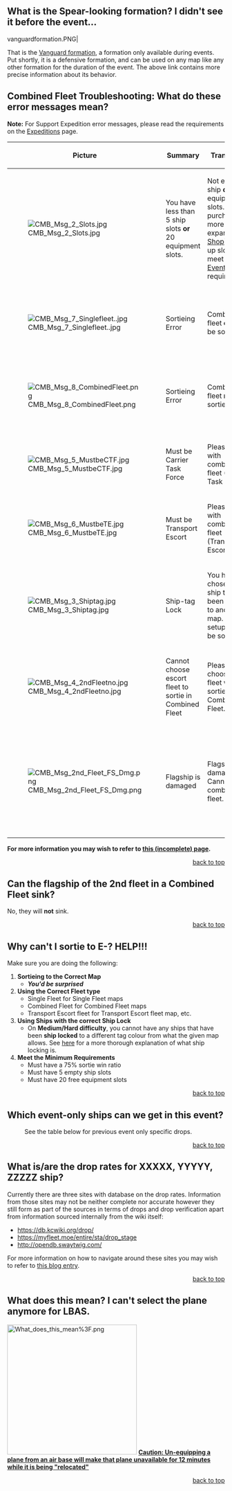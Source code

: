 == What is the Spear-looking formation? I didn't see it before the event... ==
<gallery type="slideshow" hideaddbutton="true" widths="150">
vanguardformation.PNG|
</gallery>
That is the [[Events/Mechanics#Vanguard Formation (警戒陣)|Vanguard formation]], a formation only available during events. Put shortly, it is a defensive formation, and can be used on any map like any other formation for the duration of the event. The above link contains more precise information about its behavior.

== Combined Fleet Troubleshooting: What do these error messages mean? ==

'''Note:''' For Support Expedition error messages, please read the requirements on the [[Expeditions]] page.

{| border="0" cellpadding="1" cellspacing="1" class="article-table" style="width: 600px;"
|-
! scope="col" style="text-align:center;"|Picture
! scope="col" style="text-align:center;"|Summary
! scope="col" style="text-align:center;"|Translation
! scope="col" style="text-align:center;"|Note
|-
|[[File:CMB_Msg_2_Slots.jpg]]
|You have less than 5 ship slots '''or''' 20 equipment slots.
|Not enough ship '''or''' equipment slots. Either purchase more port expansion (in [[Shop]]) or free up slots to meet the [[Events]] requirements.
|(Overrides all other Notices)
|-
|[[File:CMB_Msg_7_Singlefleet..jpg]]
|Sortieing Error
|Combined fleet '''cannot''' be sortied.
|This map requires Single Fleet (Overrides all notices below).
|-
|[[File:CMB Msg 8 CombinedFleet.png]]
|Sortieing Error
|Combined fleet '''must''' be sortied.
|This map requires Combined Fleet (Overrides all notices below).
|-
|[[File:CMB_Msg_5_MustbeCTF.jpg]]
|Must be Carrier Task Force
|Please sortie with combined fleet (Carrier Task Force).
|(Overrides Ship-tag Notice)
|-
|[[File:CMB_Msg_6_MustbeTE.jpg]]
|Must be Transport Escort
|Please sortie with combined fleet (Transport Escort).
|(Overrides Ship-tag Notice)
|-
|[[File:CMB_Msg_3_Shiptag.jpg]]
|Ship-tag Lock 
|You have chosen a ship that has been sortied to another map. This setup cannot be sortied.
|Does not apply to Easy (and Casual?) mode
|-
|[[File:CMB_Msg_4_2ndFleetno.jpg]]
|Cannot choose escort fleet to sortie in Combined Fleet
|Please choose main fleet when sortieing with Combined Fleet.
|(Overrides by everything else)
|-
|[[File:CMB_Msg_2nd_Fleet_FS_Dmg.png]]
|Flagship is damaged
|Flagship is damaged. Cannot sortie combined fleet.
|*Affects both Main and Escort Fleet Flagship. Please check both. Must be above Moderate damage(?).*
|}

'''For more information you may wish to refer to [[:User:Zel-melon/CMB_Messages|this (incomplete) page]].'''

<div style = "text-align:right">[[#top|back to top]]</div>

== Can the flagship of the 2nd fleet in a Combined Fleet sink? ==

No, they will '''not''' sink.

<div style = "text-align:right">[[#top|back to top]]</div>

== Why can't I sortie to E-? HELP!!! ==

Make sure you are doing the following:
#'''Sortieing to the Correct Map'''
#*'''''You'd be surprised'''''
#'''Using the Correct Fleet type'''
#*Single Fleet for Single Fleet maps
#*Combined Fleet for Combined Fleet maps
#*Transport Escort fleet for Transport Escort fleet map, etc.
#'''Using Ships with the correct Ship Lock'''
#*On '''Medium/Hard difficulty''', you cannot have any ships that have been '''ship locked''' to a different tag colour from what the given map allows. See [[Events/Mechanics#Ship_Locking|here]] for a more thorough explanation of what ship locking is. 
#'''Meet the Minimum Requirements'''
#*Must have a 75% sortie win ratio
#*Must have 5 empty ship slots
#*Must have 20 free equipment slots

<div style = "text-align:right">[[#top|back to top]]</div>

== Which event-only ships can we get in this event? ==

:See the table below for previous event only specific drops.
{{Event Drop}}

<div style = "text-align:right">[[#top|back to top]]</div>

== What is/are the drop rates for XXXXX, YYYYY, ZZZZZ ship? ==

Currently there are three sites with database on the drop rates. Information from those sites may not be neither complete nor accurate however they still form as part of the sources in terms of drops and drop verification apart from information sourced internally from the wiki itself:
* https://db.kcwiki.org/drop/
* https://myfleet.moe/entire/sta/drop_stage
* http://opendb.swaytwig.com/

For more information on how to navigate around these sites you may wish to refer to [[User_blog:Crazy_teitoku/Guide_to_navigating_around_drop_databases|this blog entry]].

<div style = "text-align:right">[[#top|back to top]]</div>

== What does this mean? I can't select the plane anymore for LBAS. ==
[[File:What_does_this_mean%3F.png|300px|right]]
'''[[Land Base_Aerial_Support#How_to_Use|Caution: Un-equipping a plane from an air base will make that plane unavailable for 12 minutes while it is being "relocated"]]'''

<div style = "text-align:right">[[#top|back to top]]</div>

<!-- == Sources ==

<references group=FAQ>>
</references> -->